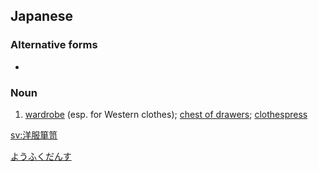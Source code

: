 ==Japanese==
{{ja-kanjitab|よう|ふく|たん|k3=だん|す|yomi=on}}

===Alternative forms===
* {{ja-l|洋服だんす}}

===Noun===
{{ja-noun|ようふくだんす}}

# [[wardrobe]] (esp. for Western clothes); [[chest of drawers]]; [[clothespress]]

[[Category:ja:Furniture|ようふくだんす]]

[[sv:洋服箪笥]]